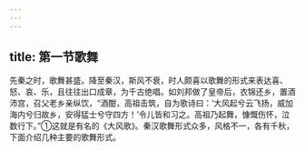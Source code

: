 ```yaml
---
---
---
```

title: 第一节歌舞
---



先秦之时，歌舞甚盛。降至秦汉，斯风不衰，时人颇喜以歌舞的形式来表达喜、怒、哀、乐，且往往出口成章，为千古绝唱。如刘邦做了皇帝后，衣锦还乡，置酒沛宫，召父老乡亲纵饮，“酒酣，高祖击筑，自为歌诗曰：‘大风起兮云飞扬，威加海内兮归故乡，安得猛士兮守四方！’令儿皆和习之。高祖乃起舞，慷慨伤怀，泣数行下。”①这就是有名的《大风歌》。秦汉歌舞形式众多，风格不一，各有千秋，下面介绍几种主要的歌舞形式。